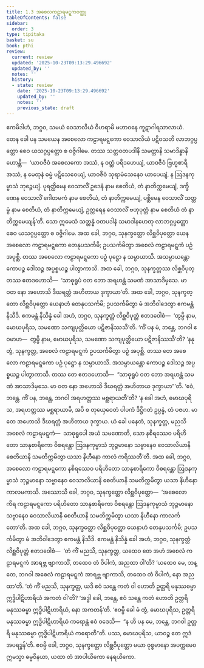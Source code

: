 ```yaml
---
title: 1.3 အစေလကဠာရမဋ္ဋကဝတ္ထု
tableOfContents: false
sidebar:
  order: 3
type: tipitaka
basket: su
book: pthi
review:
  current: review
  updated: '2025-10-23T09:13:29.496692'
  updated_by: ''
  notes: ''
  history:
  - state: review
    date: '2025-10-23T09:13:29.496692'
    updated_by: ''
    notes: ''
    previous_state: draft
---
```



<ReviewStatus review={frontmatter.review} showDetails={true} />

<HypothesisAnnotation frontmatter={frontmatter} />

<DynamicBreadcrumb />

<Division number="11" book="pthi" e="ch" v="8" p="7">

<Paragraph number="21" book="pthi">
ဧကမိဒါဟံ, ဘဂ္ဂဝ, သမယံ ဝေသာလိယံ ဝိဟရာမိ မဟာဝနေ ကူဋာဂါရသာလာယံ. တေန ခေါ ပန သမယေန အစေလော ကဠာရမဋ္ဋကော ဝေသာလိယံ ပဋိဝသတိ လာဘဂ္ဂပ္ပတ္တော စေဝ ယသဂ္ဂပ္ပတ္တော စ ဝဇ္ဇိဂါမေ. တဿ သတ္တဝတပဒါနိ သမတ္တာနိ သမာဒိန္နာနိ ဟောန္တိ—  ‘ယာဝဇီဝံ အစေလကော အဿံ, န ဝတ္ထံ ပရိဒဟေယျံ, ယာဝဇီဝံ ဗြဟ္မစာရီ အဿံ, န မေထုနံ ဓမ္မံ ပဋိသေဝေယျံ, ယာဝဇီဝံ သုရာမံသေနေဝ ယာပေယျံ, န ဩဒနကုမ္မာသံ ဘုဉ္ဇေယျံ. ပုရတ္ထိမေန ဝေသာလိံ ဥဒေနံ နာမ စေတိယံ, တံ နာတိက္ကမေယျံ, ဒက္ခိဏေန ဝေသာလိံ ဂေါတမကံ နာမ စေတိယံ, တံ နာတိက္ကမေယျံ, ပစ္ဆိမေန ဝေသာလိံ သတ္တမ္ဗံ နာမ စေတိယံ, တံ နာတိက္ကမေယျံ, ဥတ္တရေန ဝေသာလိံ ဗဟုပုတ္တံ နာမ စေတိယံ တံ နာတိက္ကမေယျန်’တိ. သော ဣမေသံ သတ္တန္နံ ဝတပဒါနံ သမာဒါနဟေတု လာဘဂ္ဂပ္ပတ္တော စေဝ ယသဂ္ဂပ္ပတ္တော စ ဝဇ္ဇိဂါမေ.
</Paragraph>

</Division>
<Division number="12" book="pthi" e="ch" v="8" p="7">

<Paragraph number="22" book="pthi">
အထ ခေါ, ဘဂ္ဂဝ, သုနက္ခတ္တော လိစ္ဆဝိပုတ္တော ယေန အစေလော ကဠာရမဋ္ဋကော တေနုပသင်္ကမိ; ဥပသင်္ကမိတွာ အစေလံ ကဠာရမဋ္ဋကံ ပဉှံ အပုစ္ဆိ. တဿ အစေလော ကဠာရမဋ္ဋကော ပဉှံ ပုဋ္ဌော န သမ္ပာယာသိ. အသမ္ပာယန္တော ကောပဉ္စ ဒေါသဉ္စ အပ္ပစ္စယဉ္စ ပါတွာကာသိ. အထ ခေါ, ဘဂ္ဂဝ, သုနက္ခတ္တဿ လိစ္ဆဝိပုတ္တဿ ဧတဒဟောသိ—  ‘သာဓုရူပံ ဝတ ဘော အရဟန္တံ သမဏံ အာသာဒိမှသေ. မာ ဝတ နော အဟောသိ ဒီဃရတ္တံ အဟိတာယ ဒုက္ခာယာ’တိ.
</Paragraph>

</Division>
<Division number="13" book="pthi" e="ch" v="8" p="8">

<Paragraph number="23" book="pthi">
အထ ခေါ, ဘဂ္ဂဝ, သုနက္ခတ္တော လိစ္ဆဝိပုတ္တော ယေနာဟံ တေနုပသင်္ကမိ; ဥပသင်္ကမိတွာ မံ အဘိဝါဒေတွာ ဧကမန္တံ နိသီဒိ. ဧကမန္တံ နိသိန္နံ ခေါ အဟံ, ဘဂ္ဂဝ, သုနက္ခတ္တံ လိစ္ဆဝိပုတ္တံ ဧတဒဝေါစံ—  ‘တွမ္ပိ နာမ, မောဃပုရိသ, သမဏော သကျပုတ္တိယော ပဋိဇာနိဿသီ’တိ. ‘ကိံ ပန မံ, ဘန္တေ, ဘဂဝါ ဧဝမာဟ—  တွမ္ပိ နာမ, မောဃပုရိသ, သမဏော သကျပုတ္တိယော ပဋိဇာနိဿသီ’တိ? ‘နနု တွံ, သုနက္ခတ္တ, အစေလံ ကဠာရမဋ္ဋကံ ဥပသင်္ကမိတွာ ပဉှံ အပုစ္ဆိ. တဿ တေ အစေလော ကဠာရမဋ္ဋကော ပဉှံ ပုဋ္ဌော န သမ္ပာယာသိ. အသမ္ပာယန္တော ကောပဉ္စ ဒေါသဉ္စ အပ္ပစ္စယဉ္စ ပါတွာကာသိ. တဿ တေ ဧတဒဟောသိ—  “သာဓုရူပံ ဝတ ဘော အရဟန္တံ သမဏံ အာသာဒိမှသေ. မာ ဝတ နော အဟောသိ ဒီဃရတ္တံ အဟိတာယ ဒုက္ခာယာ”’တိ. ‘ဧဝံ, ဘန္တေ. ကိံ ပန, ဘန္တေ, ဘဂဝါ အရဟတ္တဿ မစ္ဆရာယတီ’တိ?
</Paragraph>

<Paragraph number="24" book="pthi">
‘န ခေါ အဟံ, မောဃပုရိသ, အရဟတ္တဿ မစ္ဆရာယာမိ, အပိ စ တုယှေဝေတံ ပါပကံ ဒိဋ္ဌိဂတံ ဥပ္ပန္နံ, တံ ပဇဟ. မာ တေ အဟောသိ ဒီဃရတ္တံ အဟိတာယ ဒုက္ခာယ. ယံ ခေါ ပနေတံ, သုနက္ခတ္တ, မညသိ အစေလံ ကဠာရမဋ္ဋကံ—  သာဓုရူပေါ အယံ သမဏောတိ, သော နစိရဿေဝ ပရိဟိတော သာနုစာရိကော ဝိစရန္တော ဩဒနကုမ္မာသံ ဘုဉ္ဇမာနော သဗ္ဗာနေဝ ဝေသာလိယာနိ စေတိယာနိ သမတိက္ကမိတွာ ယသာ နိဟီနော ကာလံ ကရိဿတီ’တိ.
</Paragraph>

<Paragraph number="25" book="pthi">
အထ ခေါ, ဘဂ္ဂဝ, အစေလော ကဠာရမဋ္ဋကော နစိရဿေဝ ပရိဟိတော သာနုစာရိကော ဝိစရန္တော ဩဒနကုမ္မာသံ ဘုဉ္ဇမာနော သဗ္ဗာနေဝ ဝေသာလိယာနိ စေတိယာနိ သမတိက္ကမိတွာ ယသာ နိဟီနော ကာလမကာသိ.
</Paragraph>

</Division>
<Division number="14" book="pthi" e="ch" v="8" p="8">

<Paragraph number="26" book="pthi">
အဿောသိ ခေါ, ဘဂ္ဂဝ, သုနက္ခတ္တော လိစ္ဆဝိပုတ္တော—  ‘အစေလော ကိရ ကဠာရမဋ္ဋကော ပရိဟိတော သာနုစာရိကော ဝိစရန္တော ဩဒနကုမ္မာသံ ဘုဉ္ဇမာနော သဗ္ဗာနေဝ ဝေသာလိယာနိ စေတိယာနိ သမတိက္ကမိတွာ ယသာ နိဟီနော ကာလင်္ကတော’တိ. အထ ခေါ, ဘဂ္ဂဝ, သုနက္ခတ္တော လိစ္ဆဝိပုတ္တော ယေနာဟံ တေနုပသင်္ကမိ; ဥပသင်္ကမိတွာ မံ အဘိဝါဒေတွာ ဧကမန္တံ နိသီဒိ. ဧကမန္တံ နိသိန္နံ ခေါ အဟံ, ဘဂ္ဂဝ, သုနက္ခတ္တံ လိစ္ဆဝိပုတ္တံ ဧတဒဝေါစံ—  ‘တံ ကိံ မညသိ, သုနက္ခတ္တ, ယထေဝ တေ အဟံ အစေလံ ကဠာရမဋ္ဋကံ အာရဗ္ဘ ဗျာကာသိံ, တထေဝ တံ ဝိပါကံ, အညထာ ဝါ’တိ? ‘ယထေဝ မေ, ဘန္တေ, ဘဂဝါ အစေလံ ကဠာရမဋ္ဋကံ အာရဗ္ဘ ဗျာကာသိ, တထေဝ တံ ဝိပါကံ, နော အညထာ’တိ. ‘တံ ကိံ မညသိ, သုနက္ခတ္တ, ယဒိ ဧဝံ သန္တေ ကတံ ဝါ ဟောတိ ဥတ္တရိ မနုဿဓမ္မာ ဣဒ္ဓိပါဋိဟာရိယံ အကတံ ဝါ’တိ? ‘အဒ္ဓါ ခေါ, ဘန္တေ, ဧဝံ သန္တေ ကတံ ဟောတိ ဥတ္တရိ မနုဿဓမ္မာ ဣဒ္ဓိပါဋိဟာရိယံ, နော အကတန်’တိ. ‘ဧဝမ္ပိ ခေါ မံ တွံ, မောဃပုရိသ, ဥတ္တရိ မနုဿဓမ္မာ ဣဒ္ဓိပါဋိဟာရိယံ ကရောန္တံ ဧဝံ ဝဒေသိ—  “န ဟိ ပန မေ, ဘန္တေ, ဘဂဝါ ဥတ္တရိ မနုဿဓမ္မာ ဣဒ္ဓိပါဋိဟာရိယံ ကရောတီ”တိ. ပဿ, မောဃပုရိသ, ယာဝဉ္စ တေ ဣဒံ အပရဒ္ဓန်’တိ. ဧဝမ္ပိ ခေါ, ဘဂ္ဂဝ, သုနက္ခတ္တော လိစ္ဆဝိပုတ္တော မယာ ဝုစ္စမာနော အပက္ကမေဝ ဣမသ္မာ ဓမ္မဝိနယာ, ယထာ တံ အာပါယိကော နေရယိကော.
</Paragraph>
</Division>